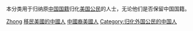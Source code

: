 本分类用于归纳原[[中国国籍|中国国籍]]归化[[美国公民|美国公民]]的人士，无论他们是否保留中国国籍。

[[Category:歸化美國公民|Zhong]]
[[Category:移民美國的中國人|]]
[[Category:中國裔美國人|]]
[[Category:归化外国公民的中国人|Category:归化外国公民的中国人]]